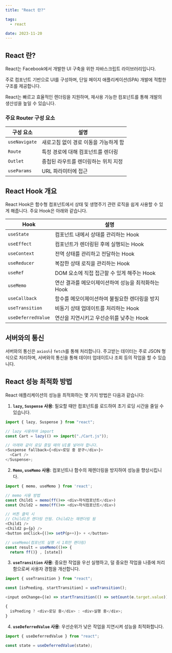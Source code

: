 ```yaml
---
title: "React 란?"

tags:
  - react

date: 2023-11-20
---
```


## React 란?

React는 Facebook에서 개발한 UI 구축을 위한 자바스크립트 라이브러리입니다.

주로 컴포넌트 기반으로 UI를 구성하며, 단일 페이지 애플리케이션(SPA) 개발에 적합한 구조를 제공합니다.

React는 빠르고 효율적인 렌더링을 지원하며, 재사용 가능한 컴포넌트를 통해 개발의 생산성을 높일 수 있습니다.

### 주요 Router 구성 요소

| 구성 요소     | 설명                                  |
| ------------- | ------------------------------------- |
| `useNavigate` | 새로고침 없이 경로 이동을 가능하게 함 |
| `Route`       | 특정 경로에 대해 컴포넌트를 렌더링    |
| `Outlet`      | 중첩된 라우트를 렌더링하는 위치 지정  |
| `useParams`   | URL 파라미터에 접근                   |

## React Hook 개요

React Hook은 함수형 컴포넌트에서 상태 및 생명주기 관련 로직을 쉽게 사용할 수 있게 해줍니다. 주요 Hook은 아래와 같습니다.

| Hook               | 설명                                                |
| ------------------ | --------------------------------------------------- |
| `useState`         | 컴포넌트 내에서 상태를 관리하는 Hook                |
| `useEffect`        | 컴포넌트가 렌더링된 후에 실행되는 Hook              |
| `useContext`       | 전역 상태를 관리하고 전달하는 Hook                  |
| `useReducer`       | 복잡한 상태 로직을 관리하는 Hook                    |
| `useRef`           | DOM 요소에 직접 접근할 수 있게 해주는 Hook          |
| `useMemo`          | 연산 결과를 메모이제이션하여 성능을 최적화하는 Hook |
| `useCallback`      | 함수를 메모이제이션하여 불필요한 렌더링을 방지      |
| `useTransition`    | 비동기 상태 업데이트를 처리하는 Hook                |
| `useDeferredValue` | 연산을 지연시키고 우선순위를 낮추는 Hook            |

## 서버와의 통신

서버와의 통신은 `axios`나 `fetch`를 통해 처리합니다. 주고받는 데이터는 주로 JSON 형식으로 처리하며, 서버와의 통신을 통해 데이터 업데이트나 조회 등의 작업을 할 수 있습니다.

## React 성능 최적화 방법

React 애플리케이션의 성능을 최적화하는 몇 가지 방법은 다음과 같습니다:

1. **`lazy`, `Suspense` 사용**: 필요할 때만 컴포넌트를 로드하여 초기 로딩 시간을 줄일 수 있습니다.

```javascript
import { lazy, Suspense } from "react";

// lazy 사용하여 import
const Cart = lazy(() => import("./Cart.js"));

// 아래와 같이 로딩 중일 때의 UI를 넣어야 합니다.
<Suspense fallback={<div>로딩 중 문구</div>}>
  <Cart />
</Suspense>;
```

2. **`Memo`, `useMemo` 사용**: 컴포넌트나 함수의 재렌더링을 방지하여 성능을 향상시킵니다.

```javascript
import { memo, useMemo } from 'react';

// memo 사용 방법
const Child1 = memo(ff()=> <div>자식컴포넌트</div>)
const Child2 = memo(ff()=> <div>자식컴포넌트</div>)

// 버튼 클릭 시
// Child1은 랜더링 안됨. Child2는 재랜더링 됨
<Child1 />
<Child2 p={p} />
<button onClick={()=> setP(p++)}> + </button>

// useMemo(컴포넌트 실행 시 1회만 랜더링)
const result = useMemo(()=> {
  return ff()} , [state])
```

3. **`useTransition` 사용**: 중요한 작업을 우선 실행하고, 덜 중요한 작업을 나중에 처리함으로써 사용자 경험을 개선합니다.

```javascript
import { useTransition } from "react";

const [isPneding, startTransition] = useTransition();

<input onChange={(e) => startTransition(() => setCount(e.target.value))} />;

{
  isPneding ? <div>로딩 중</div> : <div>실행 중</div>;
}
```

4. **`useDeferredValue` 사용**: 우선순위가 낮은 작업을 지연시켜 성능을 최적화합니다.

```javascript
import { useDeferredValue } from "react";

const state = useDeferredValue(state);
```
